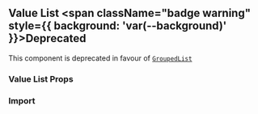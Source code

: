 
<Meta title="Components/ValueList" of={Stories} />

## Value List <span className="badge warning" style={{ background: 'var(--background)' }}>Deprecated</span>

This component is deprecated in favour of [`GroupedList`](/docs/components-grouped-list--page)

<Canvas of={Stories.Primary} />

### Value List Props

### Import

```javascript
import { ValueList } from '@sebgroup/green-react'
```
